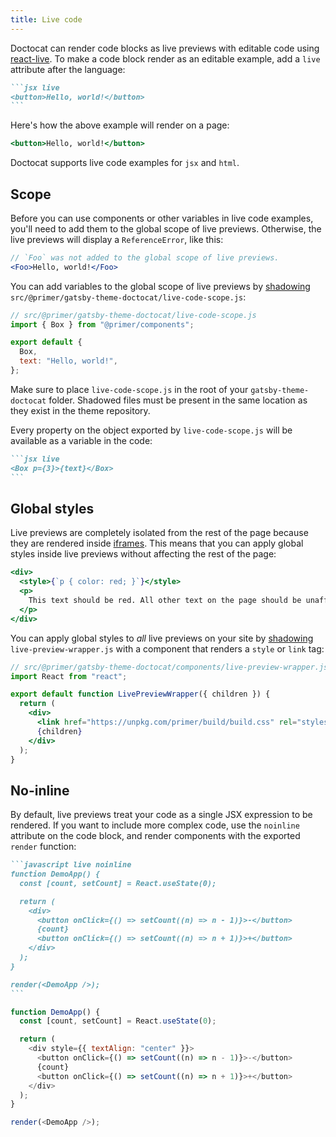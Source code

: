 ```yaml
---
title: Live code
---
```


Doctocat can render code blocks as live previews with editable code using [react-live](https://github.com/FormidableLabs/react-live). To make a code block render as an editable example, add a `live` attribute after the language:

````markdown
```jsx live
<button>Hello, world!</button>
```
````

Here's how the above example will render on a page:

```jsx live
<button>Hello, world!</button>
```

Doctocat supports live code examples for `jsx` and `html`.

## Scope

Before you can use components or other variables in live code examples, you'll need to add them to the global scope of live previews. Otherwise, the live previews will display a `ReferenceError`, like this:

```jsx live
// `Foo` was not added to the global scope of live previews.
<Foo>Hello, world!</Foo>
```

You can add variables to the global scope of live previews by [shadowing](https://www.gatsbyjs.org/blog/2019-04-29-component-shadowing/) `src/@primer/gatsby-theme-doctocat/live-code-scope.js`:

```js
// src/@primer/gatsby-theme-doctocat/live-code-scope.js
import { Box } from "@primer/components";

export default {
  Box,
  text: "Hello, world!",
};
```

<Note variant="warning">

Make sure to place `live-code-scope.js` in the root of your `gatsby-theme-doctocat` folder. Shadowed files must be present in the same location as they exist in the theme repository.

</Note>

Every property on the object exported by `live-code-scope.js` will be available as a variable in the code:

````markdown
```jsx live
<Box p={3}>{text}</Box>
```
````

## Global styles

Live previews are completely isolated from the rest of the page because they are rendered inside [iframes](https://developer.mozilla.org/en-US/docs/Web/HTML/Element/iframe). This means that you can apply global styles inside live previews without affecting the rest of the page:

```jsx live
<div>
  <style>{`p { color: red; }`}</style>
  <p>
    This text should be red. All other text on the page should be unaffected.
  </p>
</div>
```

You can apply global styles to _all_ live previews on your site by [shadowing](https://www.gatsbyjs.org/blog/2019-04-29-component-shadowing/) `live-preview-wrapper.js` with a component that renders a `style` or `link` tag:

```jsx
// src/@primer/gatsby-theme-doctocat/components/live-preview-wrapper.js
import React from "react";

export default function LivePreviewWrapper({ children }) {
  return (
    <div>
      <link href="https://unpkg.com/primer/build/build.css" rel="stylesheet" />
      {children}
    </div>
  );
}
```

## No-inline

By default, live previews treat your code as a single JSX expression to be rendered. If you want to include more complex code, use the `noinline` attribute on the code block, and render components with the exported `render` function:

````markdown
```javascript live noinline
function DemoApp() {
  const [count, setCount] = React.useState(0);

  return (
    <div>
      <button onClick={() => setCount((n) => n - 1)}>-</button>
      {count}
      <button onClick={() => setCount((n) => n + 1)}>+</button>
    </div>
  );
}

render(<DemoApp />);
```
````

```javascript live noinline
function DemoApp() {
  const [count, setCount] = React.useState(0);

  return (
    <div style={{ textAlign: "center" }}>
      <button onClick={() => setCount((n) => n - 1)}>-</button>
      {count}
      <button onClick={() => setCount((n) => n + 1)}>+</button>
    </div>
  );
}

render(<DemoApp />);
```
